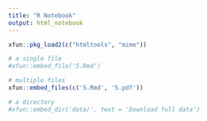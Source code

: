 ```yaml
---
title: "R Notebook"
output: html_notebook
---
```


```r
xfun::pkg_load2(c("htmltools", "mime"))
```

```r
# a single file
#xfun::embed_file('5.Rmd')

# multiple files
xfun::embed_files(c('5.Rmd', '5.pdf'))

# a directory
#xfun::embed_dir('data/', text = 'Download full data')
```